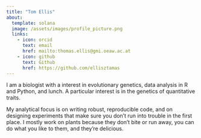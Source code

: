 ```yaml
---
title: "Tom Ellis"
about:
  template: solana
  image: /assets/images/profile_picture.png
  links:
    - icon: orcid
      text: email
      href: mailto:thomas.ellis@gmi.oeaw.ac.at
    - icon: github
      text: Github
      href: https://github.com/ellisztamas
---
```


I am a biologist with a interest in evolutionary genetics, data analysis in R and Python, and lunch. A particular interest is in the genetics of quantitative traits.

My analytical focus is on writing robust, reproducible code, and on designing experiments that make sure you don't run into trouble in the first place. I mostly work on plants because they don't bite or run away, you can do what you like to them, and they're delicious.